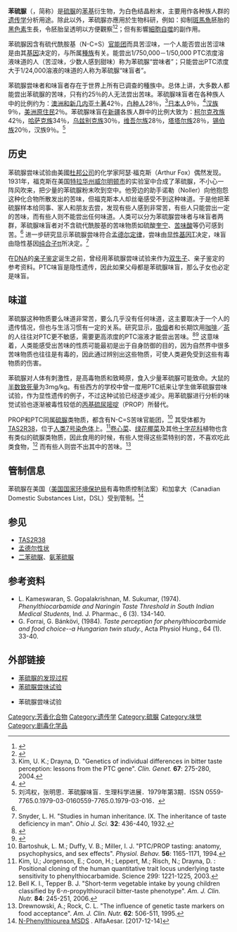 {{Chembox
|ImageFileL1=Phenylthiocarbamide structure.svg
|ImageSizeL1=100px
|ImageFileR1=Phenylthiourea-from-xtal-3D-balls.png
|ImageSizeR1=120px
| NameEn = Phenylthiocarbamide
|IUPACName=phenylthiourea
|OtherNames= 苯基硫脲
|Abbreviations = PTC
|Section1= {{Chembox Identifiers
| CASNo = 103-85-5
| CASNo_Ref = {{cascite|correct|CAS}}
|   PubChem = 676454
|   SMILES = C1=CC=C(C=C1)NC(=S)N
|   MeSHName = Phenylthiourea
|  ChEBI_Ref  = {{ebicite|changed|EBI}}|  ChEBI  =  46261
|  UNII_Ref  = {{fdacite|changed|FDA}}|  ChemSpiderID_Ref  = {{chemspidercite|changed|chemspider}}|  ChemSpiderID  =  589165
|  InChI  =  1/C7H8N2S/c8-7(10)9-6-4-2-1-3-5-6/h1-5H,(H3,8,9,10)
|  InChIKey  =  FULZLIGZKMKICU-UHFFFAOYAW
|  StdInChI_Ref  = {{stdinchicite|changed|chemspider}}|  StdInChI  =  1S/C7H8N2S/c8-7(10)9-6-4-2-1-3-5-6/h1-5H,(H3,8,9,10)
|  StdInChIKey_Ref  = {{stdinchicite|changed|chemspider}}|  StdInChIKey  =  FULZLIGZKMKICU-UHFFFAOYSA-N
}}
|Section2= {{Chembox Properties
|  Formula=C<sub>7</sub>H<sub>8</sub>N<sub>2</sub>S
|  MolarMass=152.218
|  Appearance=白色结晶粉末
|  Density=1.3 g/cm<sup>3</sup>
|  MeltingPt= 148 - 150 ℃
|  BoilingPt=
|  Solubility=难溶于水
  }}
|Section3= {{Chembox Hazards
|  MainHazards=有刺激性，剧毒，致畸原
|  FlashPt=
|  Autoignition=
|  RPhrases = {{R23}}, {{R24}}, {{R25}}
  }}
}}

'''苯硫脲'''（{{lang-en|phenylthiocarbamide}}，简称{{lang|en|'''PTC'''}}）是[[硫脲|硫脲]]的[[苯基|苯基]]衍生物，为白色结晶粉末，主要用作各种族人群的[[遗传学|遗传学]]分析用途。除此以外，苯硫脲亦應用於生物科研，例如：抑制[[斑馬魚|斑馬魚]]胚胎的[[黑色素|黑色素]]生長，令胚胎呈透明以方便觀察<ref name="hket">{{cite news |url=https://topick.hket.com/article/2691183 |title=理大發現癌症研究常用化學物苯硫脲會致細胞自噬　干擾癌症治療研究結果 |newspaper=[[香港經濟日報|香港經濟日報]] |date=2020-07-09 |access-date=2020-07-09 |language=zh-hant |archive-date=2020-07-11 |archive-url=https://web.archive.org/web/20200711142338/https://topick.hket.com/article/2691183 |dead-url=no }}</ref><ref>{{cite journal |journal=''[[Marine_Biotechnology|Marine Biotechnology]]'' |title= Generating Transparent Zebrafish: A Refined Method to Improve Detection of Gene Expression During Embryonic Development |first1=Johnny |last1=Karlsson |first2= Jonas |last2=von Hofsten |first3=Per-Erik |last3=Olsson |volume=3 |issue=6 |pages=522–527 |year=2001 |pmid=14961324 |doi=10.1007/s1012601-0053-4 |language=en }}</ref>；但有影響[[細胞自噬|細胞自噬]]的副作用{{r|hket}}。

苯硫脲因含有硫代酰胺基（N-C=S）[[官能团|官能团]]而具苦涩味，一个人能否尝出苦涩味是由其[[基因|基因]]决定的，与所属[[種族|種族]]有关。能尝出1/750,000－1/50,000 PTC浓度溶液味道的人（苦涩味，少数人感到甜味）称为苯硫脲“尝味者”；只能尝出PTC浓度大于1/24,000溶液的味道的人称为苯硫脲“味盲者”。

苯硫脲尝味者和味盲者存在于世界上所有已调查的種族中。总体上讲，大多数人都能尝出苯硫脲的苦味，只有约25％的人无法尝出苦味。苯硫脲味盲者在各种族人中的比例约为：[[棕色人种|澳洲和新几内亚土著]]42％，[[白种人|白种人]]28％，<ref>Kim, U. K.; Drayna, D. "Genetics of individual differences in bitter taste perception: lessons from the PTC gene". ''Clin. Genet.'' '''67''': 275-280, 2004.</ref>[[日本人|日本人]]9％，<ref>{{cite journal en|title=Distribution of non-tasters for phenylthiocarbamide and high sensitivity to quinine hydrochloride of the non-tasters in Japanese|url=https://archive.org/details/sim_chemical-senses_1997-10_22_5/page/547|first=T.|last=Sato|coauthors=Okada Y.; Miyamoto T.; Fujiyama R.|journal=Chemical senses|issn=0379-864X|id=CHSED8|publisher=Oxford University Press, Oxford, Royaume-Uni  (1980) (Revue)|year=1997|volume=22|page=547-551}}</ref>[[汉族|汉族]]9％，[[美洲原住民|美洲原住民]]2％。苯硫脲味盲在[[新疆|新疆]]各族人群中的比例大致为：[[柯尔克孜族|柯尔克孜族]]42％，[[哈萨克族|哈萨克族]]34％，[[乌兹别克族|乌兹别克族]]30％，[[维吾尔族|维吾尔族]]28％，[[塔塔尔族|塔塔尔族]]28％，[[锡伯族|锡伯族]]20％，汉族9％。<ref name="新疆">刘鸿权，张明思．苯硫脲味盲．生理科学进展．1979年第3期．ISSN 0559-7765.0.1979-03-0160559-7765.0.1979-03-016．</ref>

== 历史 ==
苯硫脲尝味试验由美國[[杜邦公司|杜邦公司]]的化学家阿瑟·福克斯（Arthur Fox）偶然发现。1931年，福克斯在美国[[特拉华州|特拉华州]][[威尔明顿_(特拉华州)|威尔明顿市]]的实验室中合成了苯硫脲，不小心一阵风吹来，把少量的苯硫脲粉末吹到空中。他旁边的助手诺勒（Noller）向他抱怨这种化合物所散发出的苦味，但福克斯本人却丝毫感受不到这种味道。于是他把苯硫脲样本给同事、家人和朋友去尝，发现有些人感到非常苦，有些人只能尝出一定的苦味，而有些人则不能尝出任何味道。人类可以分为苯硫脲尝味者与味盲者两群，苯硫脲味盲者对不含硫代酰胺基的苦味物质如硫酸[[奎宁|奎宁]]、[[苦味酸|苦味酸]]等仍可感到苦。<ref name="新疆" /> 进一步研究显示苯硫脲尝味符合[[孟德尔定律|孟德尔定律]]，尝味由[[显性基因|显性基因]]T决定，味盲由隐性基因[[纯合子|纯合子]]tt所决定。<ref>Snyder, L. H. "Studies in human inheritance. IX. The inheritance of taste deficiency in man". ''Ohio J. Sci.'' '''32''': 436-440, 1932.</ref>

在[[DNA|DNA]]的[[亲子鉴定|亲子鉴定]]诞生之前，曾经用苯硫脲尝味试验来作为[[双生子|双生子]]、亲子鉴定的参考资料。PTC味盲是隐性遗传，因此如果父母都是苯硫脲味盲，那么子女也必定是味盲。

== 味道 ==
苯硫脲这种物质要么味道非常苦，要么几乎没有任何味道，这主要取决于一个人的遗传情况，但也与生活习惯有一定的关系。研究显示，[[吸烟|吸烟]]者和长期饮用[[咖啡|咖啡]]／[[茶|茶]]的人往往对PTC更不敏感，需要更高浓度的PTC溶液才能尝出苦味。<ref>{{cite journal en|author=Fischer, R., Griffin, F. and Kaplan, A. R. |title=Taste Thresholds, Cigarette Smoking, and Food Dislikes |journal=Medicina experimentalis. International journal of experimental medicine |volume=9 |issue= |pages=151–67 |year=1963 |pmid=14083335 |doi=}}</ref><ref>{{cite journal en|author=Kaplan, A. R., Glanville, E. V. and Fischer, R. |title=Taste Thresholds for Bitterness and Cigarette Smoking |journal=Nature |volume=202 |issue= |pages=1366 |year=1964 |pmid=14210998|doi=10.1038/2021366a0}}</ref> 这意味着，人类能感受出苦味的性质可能最初是出于自身防御的目的，因为自然界中很多苦味物质也往往是有毒的，因此通过辨别出这些物质，可使人类避免受到这些有毒物质的伤害。

苯硫脲对人体有刺激性，是高毒物质和致畸原，食入少量苯硫脲可能致命。大鼠的[[半数致死量|半数致死量]]为3mg/kg。有些西方的学校中曾一度用PTC纸来让学生做苯硫脲尝味试验，作为显性遗传的例子，不过这种试验已经逐步减少。用苯硫脲进行分析的味觉试验也逐渐被毒性较低的[[丙基硫尿嘧啶|丙基硫尿嘧啶]]（PROP）所替代。

PROP和PTC同属[[硫脲|硫脲]]类物质，都含有N-C=S苦味官能团，<ref>Bartoshuk, L. M.; Duffy, V. B.; Miller, I. J. "PTC/PROP tasting: anatomy, psychophysics, and sex effects". ''Physiol. Behav.'' '''56''': 1165-1171, 1994.</ref> 其受体都为[[TAS2R38|TAS2R38]]，位于[[7号染色体_(人类)|人类7号染色体]]上。<ref>Kim, U.; Jorgenson, E.; Coon, H.; Leppert, M.; Risch, N.; Drayna, D. : 
Positional cloning of the human quantitative trait locus underlying taste sensitivity to phenylthiocarbamide. Science 299: 1221-1225, 2003. 
</ref>[[卷心菜|卷心菜]]、[[绿花椰菜|绿花椰菜]]及其他[[十字花科|十字花科]]植物也含有类似的硫脲类物质，因此食用的时候，有些人觉得这些菜特别的苦，不喜欢吃此类食物，<ref>Bell K. I., Tepper B. J. "Short-term vegetable intake by young children classified by 6-''n''-propylthiouracil bitter-taste phenotype". ''Am. J. Clin. Nutr.'' '''84''': 245-251, 2006.</ref> 而有些人则尝不出其中的苦味。<ref>Drewnowski, A.; Rock, C. L. "The influence of genetic taste markers on food acceptance". ''Am. J. Clin. Nutr.'' '''62''': 506-511, 1995.</ref>

== 管制信息 ==
苯硫脲在美国（[[美国国家环境保护局|美国国家环境保护局]]有毒物质控制法案）和加拿大（Canadian Domestic Substances List，DSL）受到管制。<ref>[https://www.alfa.com/zh-cn/content/msds/USA/41972.pdf N-Phenylthiourea MSDS] {{Wayback|url=https://www.alfa.com/zh-cn/content/msds/USA/41972.pdf |date=20171214125001 }}. AlfaAesar. [2017-12-14]</ref>
== 参见 ==
* [[TAS2R38|TAS2R38]]
* [[孟德尔性状|孟德尔性状]]
* [[二苯硫脲|二苯硫脲]]、[[氨苯硫脲|氨苯硫脲]]

== 参考资料 ==
<div class="references-small">
<references/>
* L. Kameswaran, S. Gopalakrishnan, M. Sukumar, (1974). ''Phenylthiocarbamide and Naringin Taste Threshold in South Indian Medical Students'', Ind. J. Pharmac., 6 (3). 134-140.
* G. Forrai, G. Bánkövi, (1984). ''Taste perception for phenylthiocarbamide and food choice--a Hungarian twin study.'', Acta Physiol Hung., 64 (1). 33-40. </div>

== 外部链接 ==
* [http://faculty.washington.edu/chudler/bitter.html 苯硫脲的发现过程] {{Wayback|url=http://faculty.washington.edu/chudler/bitter.html |date=20210206144416 }}{{en icon}}
* [http://www.science.edu.sg/ssc/detailed.jsp?artid=5985&type=6&root=4&parent=4&cat=40 苯硫脲尝味试验] {{Wayback|url=http://www.science.edu.sg/ssc/detailed.jsp?artid=5985&type=6&root=4&parent=4&cat=40 |date=20100723184456 }}{{en icon}}
* {{OMIM|171200}} 苯硫脲尝味试验 {{en icon}}

[[Category:芳香化合物|Category:芳香化合物]]
[[Category:遗传学|Category:遗传学]]
[[Category:硫脲|Category:硫脲]]
[[Category:味觉|Category:味觉]]
[[Category:剧毒化学品|Category:剧毒化学品]]